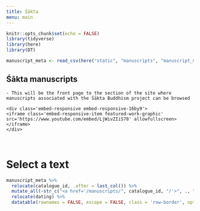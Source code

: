 ```yaml
---
title: Śākta
menu: main
---
```


```r
knitr::opts_chunk$set(echo = FALSE)
library(tidyverse)
library(here)
library(DT)

manuscript_meta <- read_csv(here("static", "manuscripts", "manuscript_meta.csv"))
```


<div class="row">
# Śākta manuscripts
```block
- This will be the front page to the section of the site where manuscripts associated with the Śākta Buddhism project can be browsed

```

```block
<div class='embed-responsive embed-responsive-16by9'>
<iframe class='embed-responsive-item featured-work-graphic' src='https://www.youtube.com/embed/LjWivZIiS78' allowfullscreen></iframe>
</div>
```

</div>

<div class="row">
<div class="col-sm-12">
<br>

# Select a text

```r
manuscript_meta %>% 
  relocate(catalogue_id, .after = last_col()) %>% 
  mutate_all(~str_c("<a href='/manuscripts/", catalogue_id, "/'>", ., "</a>")) %>% 
  relocate(dating) %>% 
  datatable(rownames = FALSE, escape = FALSE, class = 'row-border', options = list(pageLength = 10))
```
<br>

</div>
</div>